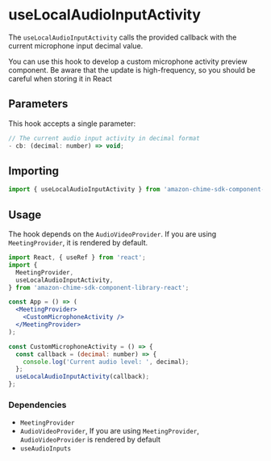 <Meta title="SDK Hooks/useLocalAudioInputActivity" />

# useLocalAudioInputActivity

The `useLocalAudioInputActivity` calls the provided callback with the current microphone input decimal value.

You can use this hook to develop a custom microphone activity preview component. Be aware that the update is high-frequency, so you should be careful when storing it in React

## Parameters

This hook accepts a single parameter:

```javascript
// The current audio input activity in decimal format
- cb: (decimal: number) => void;
```

## Importing

```javascript
import { useLocalAudioInputActivity } from 'amazon-chime-sdk-component-library-react';
```

## Usage

The hook depends on the `AudioVideoProvider`. If you are using `MeetingProvider`, it is rendered by default.

```jsx
import React, { useRef } from 'react';
import {
  MeetingProvider,
  useLocalAudioInputActivity,
} from 'amazon-chime-sdk-component-library-react';

const App = () => (
  <MeetingProvider>
    <CustomMicrophoneActivity />
  </MeetingProvider>
);

const CustomMicrophoneActivity = () => {
  const callback = (decimal: number) => {
    console.log('Current audio level: ', decimal);
  };
  useLocalAudioInputActivity(callback);
};
```

### Dependencies

- `MeetingProvider`
- `AudioVideoProvider`, If you are using `MeetingProvider`, `AudioVideoProvider` is rendered by default
- `useAudioInputs`

